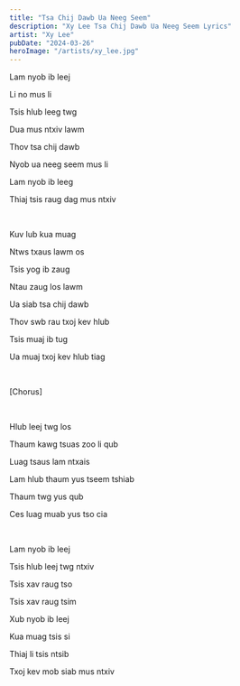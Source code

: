```yaml
---
title: "Tsa Chij Dawb Ua Neeg Seem"
description: "Xy Lee Tsa Chij Dawb Ua Neeg Seem Lyrics"
artist: "Xy Lee"
pubDate: "2024-03-26"
heroImage: "/artists/xy_lee.jpg"
---
```


Lam nyob ib leej

Li no mus li

Tsis hlub leeg twg

Dua mus ntxiv lawm

Thov tsa chij dawb

Nyob ua neeg seem mus li

Lam nyob ib leeg

Thiaj tsis raug dag mus ntxiv

<br />

Kuv lub kua muag

Ntws txaus lawm os

Tsis yog ib zaug

Ntau zaug los lawm

Ua siab tsa chij dawb

Thov swb rau txoj kev hlub

Tsis muaj ib tug

Ua muaj txoj kev hlub tiag

<br />

[Chorus]

<br />

Hlub leej twg los

Thaum kawg tsuas zoo li qub

Luag tsaus lam ntxais

Lam hlub thaum yus tseem tshiab

Thaum twg yus qub

Ces luag muab yus tso cia

<br />

Lam nyob ib leej

Tsis hlub leej twg ntxiv

Tsis xav raug tso

Tsis xav raug tsim

Xub nyob ib leej

Kua muag tsis si

Thiaj li tsis ntsib

Txoj kev mob siab mus ntxiv
